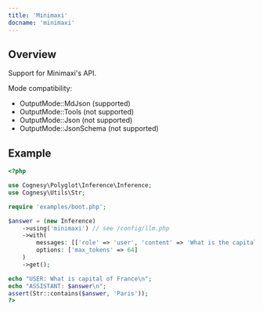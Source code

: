 ```yaml
---
title: 'Minimaxi'
docname: 'minimaxi'
---
```


## Overview

Support for Minimaxi's API.

Mode compatibility:
- OutputMode::MdJson (supported)
- OutputMode::Tools (not supported)
- OutputMode::Json (not supported)
- OutputMode::JsonSchema (not supported)

## Example

```php
<?php

use Cognesy\Polyglot\Inference\Inference;
use Cognesy\Utils\Str;

require 'examples/boot.php';

$answer = (new Inference)
    ->using('minimaxi') // see /config/llm.php
    ->with(
        messages: [['role' => 'user', 'content' => 'What is the capital of France']],
        options: ['max_tokens' => 64]
    )
    ->get();

echo "USER: What is capital of France\n";
echo "ASSISTANT: $answer\n";
assert(Str::contains($answer, 'Paris'));
?>
```